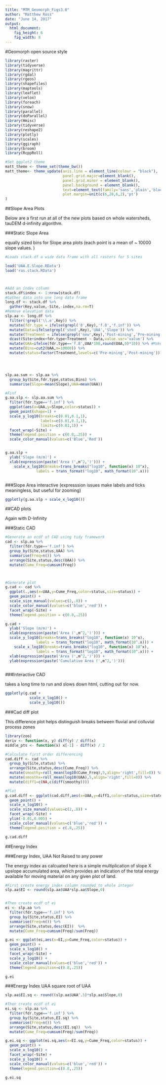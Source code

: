 ```yaml
---
title: "MTM_Geomorph_Figs3.0"
author: "Matthew Ross"
date: "June 14, 2017"
output: 
  html_document: 
    fig_height: 6
    fig_width: 8
---
```


#Geomorph open source style

```r
library(raster)
library(tidyverse)
library(magrittr)
library(rgdal)
library(rgeos)
library(shapefiles)
library(maptools)
library(leaflet)
library(velox)
library(foreach)
library(snow)
library(parallel)
library(doParallel)
library(Hmisc)
library(tidyverse)
library(reshape2)
library(plotly)
library(scales)
library(ggiraph)
library(broom)
library(RcppRoll)

#Set ggplot2 theme
matt_theme <- theme_set(theme_bw())
matt_theme<- theme_update(axis.line = element_line(colour = "black"),
                          panel.grid.major=element_blank(),
                          panel.grid.minor = element_blank(),
                          panel.background = element_blank(),
                          text=element_text(family='sans','plain','black',14,0.5,0.5,0,0),
                          plot.margin=unit(c(6,20,6,2),'pt')
)

```


##Slope Area Plots

Below are a first run at all of the new plots based on whole watersheds, tauDEM d-infinity algorithm.

###Static Slope Area

equally sized bins for Slope area plots (each point is a mean of ~ 10000 slope values. )
```r
#Loads stack.df a wide data frame with all rasters for 5 sites

load('UAA.E.Slope.RData')
load('ras.stack.RData')



#Add an index column
stack.df$index <- 1:nrow(stack.df)
#Gather data into one long data frame
long.df <- stack.df %>%
  gather(Key,value,-Site,-index,na.rm=T)
#Remove elevation data
slp.aa <- long.df %>%
  filter(!grepl('\\.e',Key)) %>%
  mutate(fdr.type = ifelse(grepl('8',Key),'f.8','f.inf')) %>%
  mutate(Data=ifelse(grepl('shed',Key),'UAA','Slope')) %>%
  mutate(Treatment = ifelse(grepl('new',Key),'Post-mining','Pre-mining')) %>%
  dcast(Site+index+fdr.type+Treatment ~ Data,value.var='value') %>%
  mutate(UAA=ifelse(fdr.type=='f.8',UAA*100,round(UAA,0)*10)) %>% #Make upslope accumulated area in meteres squared
  mutate(Bins=cut2(UAA,m=10000)) %>%
  mutate(status=factor(Treatment,levels=c('Pre-mining','Post-mining')))




slp.aa.sum <- slp.aa %>%
  group_by(Site,fdr.type,status,Bins) %>%
  summarise(Slope=mean(Slope),UAA=mean(UAA))

#Finf
g.aa.slp <- slp.aa.sum %>% 
  filter(fdr.type=='f.inf') %>%
  ggplot(aes(x=UAA,y=Slope,color=status)) + 
  geom_point(shape=1) + 
  scale_y_log10(breaks=c(0.01,0.1,1),
                labels=c(0.01,0.1,1),
                limits=c(0.01,1)) + 
  facet_wrap(~Site) + 
  theme(legend.position = c(0.8,.25)) + 
  scale_color_manual(values=c('Blue','Red')) 


g.aa.slp +   
  ylab('Slope (m/m)') +
  xlab(expression(paste('Area (',m^2,')'))) + 
    scale_x_log10(breaks=trans_breaks("log10", function(x) 10^x),
              labels = trans_format("log10", math_format(10^.x))) 



```


###Slope Area interactive 
  (expresssion issues make labels and ticks meaningless, but useful for zooming)

```r
ggplotly(g.aa.slp + scale_x_log10())
```


##CAD plots

Again with D-Infinity

###Static CAD
```r

#Generate an ecdf of CAD using tidy framework
cad <- slp.aa %>% 
  filter(fdr.type=='f.inf') %>% 
  group_by(Site,status,UAA) %>%
  summarise(Freq=n()) %>%
  arrange(Site,status,desc(UAA)) %>%
  mutate(Cume_Freq=cumsum(Freq)) 



#Generate plot
g.cad <- cad %>%
  ggplot(.,aes(x=UAA,y=Cume_Freq,color=status,size=status)) +
  geom_point() + 
  scale_size_manual(values=c(2,.8)) + 
  scale_color_manual(values=c('blue','red')) + 
  facet_wrap(~Site) + 
  theme(legend.position = c(0.8,.25)) 

g.cad +   
  ylab('Slope (m/m)') +
  xlab(expression(paste('Area (',m^2,')'))) + 
  scale_y_log10(breaks=trans_breaks("log10", function(x) 10^x),
              labels = trans_format("log10", math_format(10^.x))) +
    scale_x_log10(breaks=trans_breaks("log10", function(x) 10^x),
              labels = trans_format("log10", math_format(10^.x))) + 
  xlab(expression(paste('Area (',m^2,')'))) + 
  ylab(expression(paste('Cumulative Area (',m^2,')'))) 



```


###Interactive CAD

takes a long time to run and slows down html, cutting out for now. 
```r
ggplotly(g.cad + 
           scale_x_log10() + 
           scale_y_log10())
```


###Cad diff plot

This difference plot helps distinguish breaks between fluvial and colluvial process zones
```r
library(zoo)
deriv <- function(x, y) diff(y) / diff(x)
middle_pts <- function(x) x[-1] - diff(x) / 2

#Calculate first order differencing 
cad.diff <- cad %>%
  group_by(Site,status) %>%
  arrange(Site,status,desc(Cume_Freq)) %>%
  mutate(smoothy=roll_mean(log10(Cume_Freq),5,align='right',fill=0)) %>%
  mutate(smoothx=roll_mean(log10(UAA),5,align='right',fill=0)) %>%
  mutate(diff1=c(NA,c(diff(smoothy)))) 

#Plot
g.cad.diff <- ggplot(cad.diff,aes(x=UAA,y=diff1,color=status,size=status)) +
  geom_point() + 
  scale_x_log10() + 
  scale_size_manual(values=c(2,.8)) +
  facet_wrap(~Site) +
  ylim(-0.01,0.005) + 
  scale_color_manual(values=c('blue','red')) + 
  theme(legend.position = c(.8,.25))

g.cad.diff

```



##Energy Index


###Energy Index, UAA Not Raised to any power

The energy index as calcuated here is a simple multiplication of slope X upslope accumulated area, which provides an indication of the total energy available for moving material on any given plot of land. 
```r
#First create energy index column rounded to whole integer
slp.aa$EI <- round(slp.aa$UAA*slp.aa$Slope,0)


#Then create ecdf of ei
ei <- slp.aa %>% 
  filter(fdr.type=='f.inf') %>% 
  group_by(Site,status,EI) %>%
  summarise(Freq=n()) %>%
  arrange(Site,status,desc(EI))  %>%
  mutate(Cume_Freq=cumsum(Freq)/sum(Freq))

g.ei <- ggplot(ei,aes(x=EI,y=Cume_Freq,color=status)) + 
  geom_point() +
  scale_x_log10() + 
  facet_wrap(~Site) + 
  scale_y_log10() + 
  scale_color_manual(values=c('blue','red')) + 
  theme(legend.position=c(0.8,.25))

g.ei

```

###Energy Index UAA square root of UAA

```r
slp.aa$EI.sq <- round((slp.aa$UAA^.5)*slp.aa$Slope,0)

#Then create ecdf of ei
ei.sq <- slp.aa %>% 
  filter(fdr.type=='f.inf') %>% 
  group_by(Site,status,EI.sq) %>%
  summarise(Freq=n()) %>%
  arrange(Site,status,desc(EI.sq))  %>%
  mutate(Cume_Freq=cumsum(Freq)/sum(Freq))

g.ei.sq <- ggplot(ei.sq,aes(x=EI.sq,y=Cume_Freq,color=status)) + 
  geom_point() +
  scale_x_log10() + 
  facet_wrap(~Site) + 
  scale_y_log10() + 
  scale_color_manual(values=c('blue','red')) + 
  theme(legend.position=c(0.8,.25))

g.ei.sq
```




